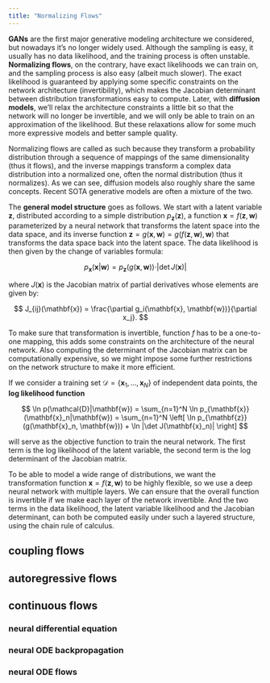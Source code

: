 ```yaml
---
title: "Normalizing Flows"
---
```


**GANs** are the first major generative modeling architecture we considered, but nowadays it's no longer widely used. Although the sampling is easy, it usually has no data likelihood, and the training process is often unstable.  **Normalizing flows**, on the contrary, have exact likelihoods we can train on, and the sampling process is also easy (albeit much slower). The exact likelihood is guaranteed by applying some specific constraints on the network architecture (invertibility), which makes the Jacobian determinant between distribution transformations easy to compute. Later, with **diffusion models**, we'll relax the architecture constraints a little bit so that the network will no longer be invertible, and we will only be able to train on an approximation of the likelihood. But these relaxations allow for some much more expressive models and better sample quality.

Normalizing flows are called as such because they transform a probability distribution through a sequence of mappings of the same dimensionality (thus it flows), and the inverse mappings transform a complex data distribution into a normalized one, often the normal distribution (thus it normalizes). As we can see, diffusion models also roughly share the same concepts. Recent SOTA generative models are often a mixture of the two.

The **general model structure** goes as follows.  We start with a latent variable $\mathbf{z}$, distributed according to a simple distribution $p_{\mathbf{z}}(\mathbf{z})$, a function $\mathbf{x} = f(\mathbf{z}, \mathbf{w})$ parameterized by a neural network that transforms the latent space into the data space, and its inverse function $\mathbf{z} = g(\mathbf{x}, \mathbf{w})= g(f(\mathbf{z}, \mathbf{w}), \mathbf{w})$ that transforms the data space back into the latent space. The data likelihood is then given by the change of variables formula:

$$ 
p_{\mathbf{x}}(\mathbf{x}|\mathbf{w}) = p_{\mathbf{z}}(g(\mathbf{x}, \mathbf{w})) \cdot |\det J(\mathbf{x})| 
$$

where $J(\mathbf{x})$ is the Jacobian matrix of partial derivatives whose elements are given by:

$$
J_{ij}(\mathbf{x}) = \frac{\partial g_i(\mathbf{x}, \mathbf{w})}{\partial x_j}.
$$

To make sure that transformation is invertible, function $f$ has to be a one-to-one mapping, this adds some constraints on the architecture of the neural network. Also computing the determinant of the Jacobian matrix can be computationally expensive, so we might impose some further restrictions on the network structure to make it more efficient.

If we consider a training set $\mathcal{D} = \{\mathbf{x}_1, \ldots, \mathbf{x}_N\}$ of independent data points, the **log likelihood function** 

$$
\ln p(\mathcal{D}|\mathbf{w}) = \sum_{n=1}^N \ln p_{\mathbf{x}}(\mathbf{x}_n|\mathbf{w}) = \sum_{n=1}^N \left[ \ln p_{\mathbf{z}}(g(\mathbf{x}_n, \mathbf{w})) + \ln |\det J(\mathbf{x}_n)| \right]
$$

will serve as the objective function to train the neural network. The first term is the log likelihood of the latent variable, the second term is the log determinant of the Jacobian matrix.

To be able to model a wide range of distributions, we want the transformation function $\mathbf{x} = f(\mathbf{z}, \mathbf{w})$ to be highly flexible, so we use a deep neural network with multiple layers. We can ensure that the overall function is invertible if we make each layer of the network invertible. And the two terms in the data likelihood, the latent variable likelihood and the Jacobian determinant, can both be computed easily under such a layered structure, using the chain rule of calculus.

##  coupling flows


##  autoregressive flows

##  continuous flows

###  neural differential equation

###  neural ODE backpropagation

###  neural ODE flows
